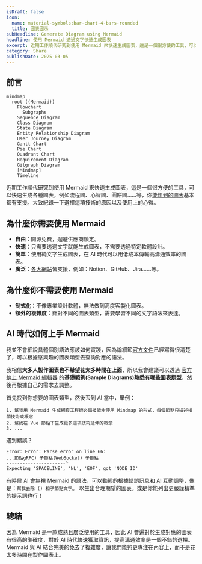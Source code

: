 ```yaml
---
isDraft: false
icon:
  name: material-symbols:bar-chart-4-bars-rounded
  title: 圖表圖示
subHeadline: Generate Diagram using Mermaid
headline: 使用 Mermaid 透過文字快速生成圖表
excerpt: 近期工作順代研究到使用 Mermaid 來快速生成圖表，這是一個很方便的工具，可以快速生成各種圖表，例如流程圖、心智圖、圓餅圖……等，你能想到的圖表基本都有支援。大致紀錄一下選擇這項技術的原因以及使用上的心得。Mermaid 與 AI 結合完美的免去了複雜度，讓我們能夠更專注在內容上，而不是花太多時間在製作圖表上。
category: Share
publishDate: 2025-03-05
---
```


## 前言

```mermaid
mindmap
  root ((Mermaid))
    Flowchart
      Subgraphs
    Sequence Diagram
    Class Diagram
    State Diagram
    Entity Relationship Diagram
    User Journey Diagram
    Gantt Chart
    Pie Chart
    Quadrant Chart
    Requirement Diagram
    Gitgraph Diagram
    [Mindmap]
    Timeline
```

近期工作順代研究到使用 Mermaid 來快速生成圖表，這是一個很方便的工具，可以快速生成各種圖表，例如流程圖、心智圖、圓餅圖……等，你[能想到的圖表](https://mermaid.js.org/syntax/flowchart.html)基本都有支援。大致紀錄一下選擇這項技術的原因以及使用上的心得。

## 為什麼你需要使用 Mermaid

- **自由**：開源免費，迴避供應商鎖定。
- **快速**：只需要透過文字就能生成圖表，不需要透過特定軟體設計。
- **簡單**：使用純文字生成圖表，在 AI 時代可以用低成本傳輸高溝通效率的圖表。
- **廣泛**：[各大網站](https://mermaid.js.org/ecosystem/integrations-community.html#productivity-tools)皆支援，例如：Notion、GitHub、Jira……等。

## 為什麼你不需要使用 Mermaid

- **制式化**：不像專業設計軟體，無法做到高度客製化圖表。
- **額外的複雜度**：針對不同的圖表類型，需要學習不同的文字語法來表達。

## AI 時代如何上手 Mermaid

我並不會細說具體個別語法應該如何實踐，因為論細節[官方文件](https://mermaid.js.org/syntax/flowchart.html)已經寫得很清楚了，可以根據感興趣的圖表類型去查詢對應的語法。

我相信**大多人製作圖表也不希望花太多時間在上面**，所以我會建議可以透過 [官方線上 Mermaid 編輯器](https://mermaid-js.github.io/mermaid-live-editor/) 的**基礎範例(Sample Diagrams)熟悉有哪些圖表類型**，然後再根據自己的需求去調整。

首先找到你想要的圖表類型，然後丟到 AI 當中，舉例：

```
1. 幫我用 Mermaid 生成網頁工程師必備技能樹使用 Mindmap 的形式，每個節點只描述相關技術或概念
2. 幫我在 Vue 節點下生成更多這項技術延伸的概念
3. ...
```

<Info type="warning">

遇到錯誤？

```
Error: Error: Parse error on line 66:
...節點gRPC) 子節點(WebSocket) 子節點
----------------------^
Expecting 'SPACELINE', 'NL', 'EOF', got 'NODE_ID'
```

有時候 AI 會無視 Mermaid 的語法，可以動態的根據錯誤訊息和 AI 互動調整，像是：`幫我去除 () 和子節點文字`。 以生出合理期望的圖表。或是你能列出更嚴謹精準的提示詞也行！

</Info>

## 總結

因為 Mermaid 是一款成熟且廣泛使用的工具，因此 AI 普遍對於生成對應的圖表有很高的準確度，對於 AI 時代快速獲取資訊，提高溝通效率是一個不錯的選擇。Mermaid 與 AI 結合完美的免去了複雜度，讓我們能夠更專注在內容上，而不是花太多時間在製作圖表上。
